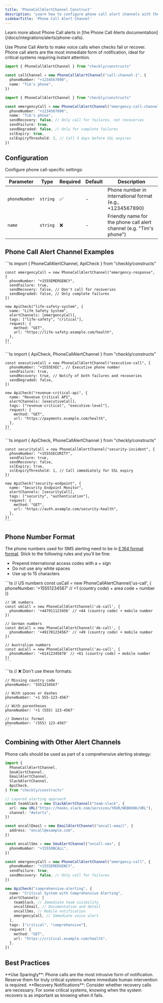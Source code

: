 ```yaml
---
title: 'PhoneCallAlertChannel Construct'
description: 'Learn how to configure phone call alert channels with the Checkly CLI.'
sidebarTitle: 'Phone Call Alert Channel'
---
```



<Tip>
Learn more about Phone Call alerts in [the Phone Call Alerts documentation](/docs/integrations/alerts/phone-calls).
</Tip>

Use Phone Call Alerts to make voice calls when checks fail or recover. Phone call alerts are the most immediate form of notification, ideal for critical systems requiring instant attention.

<CodeGroup>

```ts Basic Example
import { PhoneCallAlertChannel } from "checkly/constructs"

const callChannel = new PhoneCallAlertChannel("call-channel-1", {
  phoneNumber: "+1234567890",
  name: "Tim's phone",
})
```

```ts Advanced Example
import { PhoneCallAlertChannel } from "checkly/constructs"

const emergencyCall = new PhoneCallAlertChannel("emergency-call-channel", {
  phoneNumber: "+1234567890",
  name: "Tim's phone",
  sendRecovery: false, // Only call for failures, not recoveries
  sendFailure: true,
  sendDegraded: false, // Only for complete failures
  sslExpiry: true,
  sslExpiryThreshold: 3, // Call 3 days before SSL expires
})
```

</CodeGroup>

## Configuration

<Tabs>
  <Tab title="Phone Call Alert Channel">

Configure phone call-specific settings:

| Parameter | Type | Required | Default | Description |
|-----------|------|----------|---------|-------------|
| `phoneNumber` | `string` | ✅ | - | Phone number in international format (e.g., +1234567890) |
| `name` | `string` | ❌ | - | Friendly name for the phone call alert channel (e.g. "Tim's phone") |

</Tab>

<Tab title="General Alert Channel">

  <AlertChannelOptionsTable />

</Tab>
</Tabs>

## Phone Call Alert Channel Examples

<Tabs>
  <Tab title="Emergency Response">
    ```ts
    import { PhoneCallAlertChannel, ApiCheck } from "checkly/constructs"

    const emergencyCall = new PhoneCallAlertChannel("emergency-response", {
      phoneNumber: "+1555EMERGENCY",
      sendFailure: true,
      sendRecovery: false, // Don't call for recoveries
      sendDegraded: false, // Only complete failures
    })

    new ApiCheck("life-safety-system", {
      name: "Life Safety System",
      alertChannels: [emergencyCall],
      tags: ["life-safety", "critical"],
      request: {
        method: "GET",
        url: "https://life-safety.example.com/health",
      },
    })
    ```
  </Tab>

  <Tab title="Executive Notifications">
    ```ts
    import { ApiCheck, PhoneCallAlertChannel } from "checkly/constructs"

    const executiveCall = new PhoneCallAlertChannel("executive-call", {
      phoneNumber: "+1555EXEC", // Executive phone number
      sendFailure: true,
      sendRecovery: true, // Notify of both failures and recoveries
      sendDegraded: false,
    })

    new ApiCheck("revenue-critical-api", {
      name: "Revenue Critical API",
      alertChannels: [executiveCall],
      tags: ["revenue-critical", "executive-level"],
      request: {
        method: "GET",
        url: "https://payments.example.com/health",
      },
    })
    ```
  </Tab>

  <Tab title="Security Incident Response">
    ```ts
    import { ApiCheck, PhoneCallAlertChannel } from "checkly/constructs"

    const securityCall = new PhoneCallAlertChannel("security-incident", {
      phoneNumber: "+1555SECURITY",
      sendFailure: true,
      sendRecovery: false,
      sslExpiry: true,
      sslExpiryThreshold: 1, // Call immediately for SSL expiry
    })

    new ApiCheck("security-endpoint", {
      name: "Security Endpoint Monitor",
      alertChannels: [securityCall],
      tags: ["security", "authentication"],
      request: {
        method: "GET",
        url: "https://auth.example.com/security-health",
      },
    })
    ```
  </Tab>
</Tabs>

## Phone Number Format

The phone numbers used for SMS alerting need to be in [E.164 format format](https://www.twilio.com/docs/glossary/what-e164). Stick to the following rules and you'll be fine:

- Prepend international access codes with a + sign
- Do not use any white spaces
- Use up to 15 characters

<Tabs>
  <Tab title="Correct Format">
    ```ts
    // US numbers
    const usCall = new PhoneCallAlertChannel('us-call', {
      phoneNumber: '+15551234567' // +1 (country code) + area code + number
    })

    // UK numbers
    const ukCall = new PhoneCallAlertChannel('uk-call', {
      phoneNumber: '+447911123456' // +44 (country code) + mobile number
    })

    // German numbers
    const deCall = new PhoneCallAlertChannel('de-call', {
      phoneNumber: '+491701234567' // +49 (country code) + mobile number
    })

    // Australian numbers
    const auCall = new PhoneCallAlertChannel('au-call', {
      phoneNumber: '+61412345678' // +61 (country code) + mobile number
    })
    ```
  </Tab>

  <Tab title="Incorrect Format">
    ```ts
    // ❌ Don't use these formats:

    // Missing country code
    phoneNumber: '5551234567'

    // With spaces or dashes
    phoneNumber: '+1 555-123-4567'

    // With parentheses
    phoneNumber: '+1 (555) 123-4567'

    // Domestic format
    phoneNumber: '(555) 123-4567'
    ```
  </Tab>
</Tabs>

## Combining with Other Alert Channels

Phone calls should be used as part of a comprehensive alerting strategy:

```ts
import {
  PhoneCallAlertChannel,
  SmsAlertChannel,
  EmailAlertChannel,
  SlackAlertChannel,
  ApiCheck,
} from "checkly/constructs"

// Layered alerting approach
const teamSlack = new SlackAlertChannel("team-slack", {
  url: new URL("https://hooks.slack.com/services/YOUR/WEBHOOK/URL"),
  channel: "#alerts",
})

const oncallEmail = new EmailAlertChannel("oncall-email", {
  address: "oncall@example.com",
})

const oncallSms = new SmsAlertChannel("oncall-sms", {
  phoneNumber: "+1555ONCALL",
})

const emergencyCall = new PhoneCallAlertChannel("emergency-call", {
  phoneNumber: "+1555EMERGENCY",
  sendFailure: true,
  sendRecovery: false, // Only call for failures
})

new ApiCheck("comprehensive-alerting", {
  name: "Critical System with Comprehensive Alerting",
  alertChannels: [
    teamSlack, // Immediate team visibility
    oncallEmail, // Documentation and detail
    oncallSms, // Mobile notification
    emergencyCall, // Immediate voice alert
  ],
  tags: ["critical", "comprehensive"],
  request: {
    method: "GET",
    url: "https://critical.example.com/health",
  },
})
```

## Best Practices

<Warning>
**Use Sparingly**: Phone calls are the most intrusive form of notification. Reserve them for truly critical systems where immediate human intervention is required.
</Warning>

<Info>
**Recovery Notifications**: Consider whether recovery calls are necessary. For some critical systems, knowing when the system recovers is as important as knowing when it fails.
</Info>

